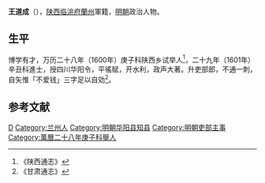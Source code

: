 '''王道成'''（{{bd|？||？|catIdx=}}），[[陕西|陕西]][[临洮府|临洮府]][[蘭州|蘭州]]軍籍，[[明朝|明朝]]政治人物。

== 生平 ==
博学有才，万历二十八年（1600年）庚子科陕西乡试举人<ref>《陕西通志》</ref>，二十九年（1601年）辛丑科進士，授四川华阳令，平徭赋，开水利，政声大著。升吏部郎，不通一刺，自矢惟「不爱钱」三字足以自効<ref>《甘肃通志》</ref>。

==参考文献==
{{reflist}}

{{萬曆二十九年辛丑科殿試金榜}}
{{DEFAULTSORT:}}
[[Category:王姓|D]]
[[Category:兰州人|Category:兰州人]]
[[Category:明朝华阳县知县|Category:明朝华阳县知县]]
[[Category:明朝吏部主事|Category:明朝吏部主事]]
[[Category:萬曆二十八年庚子科舉人|Category:萬曆二十八年庚子科舉人]]
